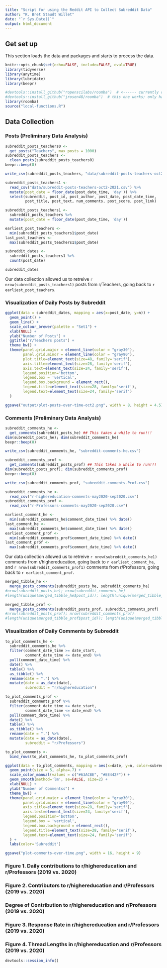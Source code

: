```yaml
---
title: "Script for using the Reddit API to Collect Subreddit Data"
author: "K. Bret Staudt Willet"
date: "`r Sys.Date()`"
output: html_document
---
```


## Get set up

This section loads the data and packages and starts to process the data.

```r
knitr::opts_chunk$set(echo=FALSE, include=FALSE, eval=TRUE)
library(tidyverse)
library(anytime)
library(lubridate)
library(beepr)

#devtools::install_github("ropenscilabs/roomba")  # <------ currently returns an error and cannot install
#devtools::install_github("jrosen48/roomba")  # this one works; only have to install once
library(roomba)
source("local-functions.R")
```

## Data Collection

### Posts (Preliminary Data Analysis)

```r
subreddit_posts_teachers0 <- 
  get_posts("Teachers", max_posts = 1000) 
subreddit_posts_teachers <- 
  clean_posts(subreddit_posts_teachers0)
beepr::beep(8)
```

```r
write_csv(subreddit_posts_teachers, "data/subreddit-posts-teachers-oct2-2021.csv")
```

```r
subreddit_posts_teachers1 <- 
  read_csv("data/subreddit-posts-teachers-oct2-2021.csv") %>% 
  mutate(post_date = floor_date(post_date_time, 'day')) %>%
  select(subreddit, post_id, post_author, post_date, post_date_time,
         post_title, post_text, num_comments, post_score, post_link)
```

```r
subreddit_posts_teachers1 <-
  subreddit_posts_teachers %>% 
  mutate(post_date = floor_date(post_date_time, 'day'))

earliest_post_teachers <- 
  min(subreddit_posts_teachers1$post_date)
last_post_teachers <- 
  max(subreddit_posts_teachers1$post_date)

subreddit_dates <- 
  subreddit_posts_teachers1 %>% 
  count(post_date)

subreddit_dates
```

Our data collection allowed us to retreive `r nrow(subreddit_posts_teachers1)` posts from r/Teachers, going back to `r earliest_post_teachers`.

### Visualization of Daily Posts by Subreddit

```r
ggplot(data = subreddit_dates, mapping = aes(x=post_date, y=n)) +
  geom_point() +
  geom_line() +
  scale_colour_brewer(palette = "Set1") +
  xlab(NULL) +
  ylab("Number of Posts") +
  ggtitle("r/Teachers posts") +
  theme_bw() +
  theme(panel.grid.major = element_line(color = "gray30"),
        panel.grid.minor = element_line(color = "gray90"),
        plot.title=element_text(size=48, family='serif'),
        axis.title=element_text(size=28, family='serif'),
        axis.text=element_text(size=24, family='serif'),
        legend.position='bottom',
        legend.box = 'vertical',
        legend.box.background = element_rect(),
        legend.title=element_text(size=28, family='serif'), 
        legend.text=element_text(size=24, family='serif')
  )
```

```r
ggsave("output/plot-posts-over-time-oct2.png", width = 8, height = 4.5)
``` 

### Comments (Preliminary Data Analysis)

```r
subreddit_comments_he <-
  get_comments(subreddit_posts_he) ## This takes a while to run!!!
dim(subreddit_posts_he); dim(subreddit_comments_he)
beepr::beep(8)
```

```r
write_csv(subreddit_comments_he, "subreddit-comments-he.csv")
```

```r
subreddit_comments_prof <-
  get_comments(subreddit_posts_prof) ## This takes a while to run!!!
dim(subreddit_posts_prof); dim(subreddit_comments_prof)
beepr::beep(8)
```

```r
write_csv(subreddit_comments_prof, "subreddit-comments-Prof.csv")
```

```r
subreddit_comments_he <- 
  read_csv("r-highereducation-comments-may2020-sep2020.csv")
subreddit_comments_prof <- 
  read_csv("r-Professors-comments-may2020-sep2020.csv")
```

```r
earliest_comment_he <- 
  min(subreddit_comments_he$comment_date_time) %>% date()
last_comment_he <- 
  max(subreddit_comments_he$comment_date_time) %>% date()
earliest_comment_prof <- 
  min(subreddit_comments_prof$comment_date_time) %>% date()
last_comment_prof <- 
  max(subreddit_comments_prof$comment_date_time) %>% date()
```

Our data collection allowed us to retreive `r nrow(subreddit_comments_he1)` comments from r/highereducation, going back to `r earliest_comment_he`, and `r nrow(subreddit_comments_prof1)` comments from r/Professors, going back to `r earliest_comment_prof`.

```r
merged_tibble_he <- 
  merge_posts_comments(subreddit_posts_he, subreddit_comments_he)
#nrow(subreddit_posts_he); nrow(subreddit_comments_he)
#length(unique(merged_tibble_he$post_id)); length(unique(merged_tibble_he$comment_id)) - 1 # subtract 1 for NAs
```

```r
merged_tibble_prof <- 
  merge_posts_comments(subreddit_posts_prof, subreddit_comments_prof)
#nrow(subreddit_posts_prof); nrow(subreddit_comments_prof)
#length(unique(merged_tibble_prof$post_id)); length(unique(merged_tibble_prof$comment_id)) - 1 # subtract 1 for NAs
```

### Visualization of Daily Comments by Subreddit

```r
to_plot_comments_he <-
  subreddit_comments_he %>%
  filter(comment_date_time >= date_start,
         comment_date_time <= date_end) %>%
  pull(comment_date_time) %>%
  date() %>%
  table() %>% 
  as_tibble() %>%
  rename(date = ".") %>%
  mutate(date = as_date(date),
         subreddit = "r/highereducation")

to_plot_comments_prof <-
  subreddit_comments_prof %>%
  filter(comment_date_time >= date_start,
         comment_date_time <= date_end) %>%
  pull(comment_date_time) %>%
  date() %>%
  table() %>% 
  as_tibble() %>%
  rename(date = ".") %>%
  mutate(date = as_date(date),
         subreddit = "r/Professors")

to_plot_comments <- 
  bind_rows(to_plot_comments_he, to_plot_comments_prof)
```

```r
ggplot(data = to_plot_comments, mapping = aes(x=date, y=n, color=subreddit)) +
  geom_point(size = 5, alpha=.7) +
  scale_color_manual(values = c("#63ACBE", "#EE442F")) + 
  geom_smooth(method='lm', se=FALSE, size=2) +
  xlab(NULL) +
  ylab("Number of Commentss") +
  theme_bw() +
  theme(panel.grid.major = element_line(color = "gray30"),
        panel.grid.minor = element_line(color = "gray90"),
        axis.title=element_text(size=28, family='serif'),
        axis.text=element_text(size=24, family='serif'),
        legend.position='bottom',
        legend.box = 'vertical',
        legend.box.background = element_rect(),
        legend.title=element_text(size=28, family='serif'), 
        legend.text=element_text(size=24, family='serif')
  ) +
  labs(color='Subreddit')
```

```r
ggsave("plot-comments-over-time.png", width = 16, height = 9)
``` 

### Figure 1. Daily contributions to r/highereducation and r/Professors (2019 vs. 2020)


### Figure 2. Contributors to r/highereducation and r/Professors (2019 vs. 2020)


### Degree of Contribution to r/highereducation and r/Professors (2019 vs. 2020)


### Figure 3. Response Rate in r/highereducation and r/Professors (2019 vs. 2020)


### Figure 4. Thread Lengths in r/highereducation and r/Professors (2019 vs. 2020)




```r
devtools::session_info()
```
